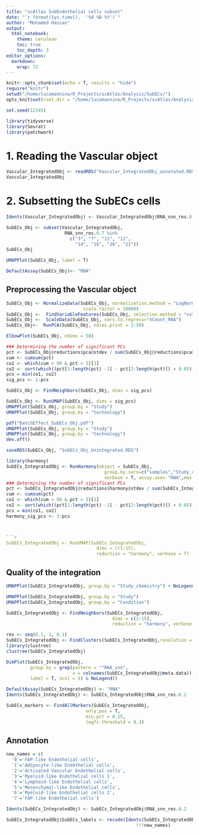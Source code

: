 ```yaml
---
title: "scAtlas SubEndothelial cells subset"
date: "`r format(Sys.time(),  '%d %B %Y')`"
author: "Mohamed Hassan"
output: 
  html_notebook:
    theme: cerulean
    toc: true
    toc_depth: 3
editor_options: 
  markdown: 
    wrap: 72
---
```


```r
knitr::opts_chunk$set(echo = T, results = "hide")
require("knitr")
setwd("/home/lucamannino/R_Projects/scAtlas/Analysis/SubECs/")
opts_knit$set(root.dir = "/home/lucamannino/R_Projects/scAtlas/Analysis/SubECs/")
```

```r
set.seed(12345)
```

```r
library(tidyverse)
library(Seurat)
library(patchwork)
```


# 1. Reading the Vascular object
```r
Vascular_IntegratedObj <- readRDS("Vascular_IntegratedObj_annotated.RDS")
Vascular_IntegratedObj
```

# 2. Subsetting the SubECs cells
```r
Idents(Vascular_IntegratedObj) <- Vascular_IntegratedObj$RNA_snn_res.0.7

SubECs_Obj <- subset(Vascular_IntegratedObj, 
                      RNA_snn_res.0.7 %in% 
                        c("3", "7", "11", "12", 
                          "14", "18", "20", "22"))
SubECs_Obj
```


```r
UMAPPlot(SubECs_Obj, label = T)
```

```r
DefaultAssay(SubECs_Obj)<- "RNA"
```


## Preprocessing the Vascular object
```r
SubECs_Obj <- NormalizeData(SubECs_Obj, normalization.method = "LogNormalize", 
                             scale.factor = 10000)
SubECs_Obj <-  FindVariableFeatures(SubECs_Obj, selection.method = "vst", nfeatures = 2000)
SubECs_Obj <-  ScaleData(SubECs_Obj, vars.to.regress="nCount_RNA")
SubECs_Obj<-  RunPCA(SubECs_Obj, ndims.print = 1:50)
```


```r
ElbowPlot(SubECs_Obj, ndims = 50)
```


```r
### Determining the number of significant PCs
pct <- SubECs_Obj@reductions$pca@stdev / sum(SubECs_Obj@reductions$pca@stdev) * 100
cum <- cumsum(pct)
co1 <- which(cum > 90 & pct < 5)[1]
co2 <- sort(which((pct[1:length(pct) -1] - pct[2:length(pct)]) > 0.05), decreasing = T)[1] + 1
pcs = min(co1, co2)
sig_pcs <- 1:pcs
```


```r
SubECs_Obj <- FindNeighbors(SubECs_Obj, dims = sig_pcs)
```

```r
SubECs_Obj <- RunUMAP(SubECs_Obj, dims = sig_pcs)
UMAPPlot(SubECs_Obj, group.by = "Study")
UMAPPlot(SubECs_Obj, group.by = "technology")
```


```r
pdf("BatchEffect_SubECs_Obj.pdf")
UMAPPlot(SubECs_Obj, group.by = "Study")
UMAPPlot(SubECs_Obj, group.by = "technology")
dev.off()
```


```r
saveRDS(SubECs_Obj, "SubECs_Obj_Unintegrated.RDS")
```


```r
library(harmony)
SubECs_IntegratedObj <- RunHarmony(object = SubECs_Obj,
                                     group.by.vars=c("samples","Study_chemistry"),
                                     verbose = T, assay.use= "RNA",max.iter.harmony = 100)
### Determining the number of significant PCs
pct <- SubECs_IntegratedObj@reductions$harmony@stdev / sum(SubECs_IntegratedObj@reductions$harmony@stdev) * 100
cum <- cumsum(pct)
co1 <- which(cum > 90 & pct < 5)[1]
co2 <- sort(which((pct[1:length(pct) -1] - pct[2:length(pct)]) > 0.05), decreasing = T)[1] + 1
pcs = min(co1, co2)
harmony_sig_pcs <- 1:pcs



```r
SubECs_IntegratedObj <- RunUMAP(SubECs_IntegratedObj,
                                  dims = c(1:15),
                                  reduction = "harmony", verbose = T)
```




## Quality of the integration
```r
UMAPPlot(SubECs_IntegratedObj, group.by = "Study_chemistry") + NoLegend()
```


```r
UMAPPlot(SubECs_IntegratedObj, group.by = "Study")
UMAPPlot(SubECs_IntegratedObj, group.by = "Condition")
```

```r
SubECs_IntegratedObj <- FindNeighbors(SubECs_IntegratedObj,
                                        dims = c(1:15),
                                        reduction = "harmony", verbose = T)
```


```r
res <- seq(0.1, 1, 0.1)
SubECs_IntegratedObj <- FindClusters(SubECs_IntegratedObj,resolution = res)
library(clustree)
clustree(SubECs_IntegratedObj)

```



```r
DimPlot(SubECs_IntegratedObj, 
         group.by = grep(pattern = "^RNA_snn", 
                         x = colnames(SubECs_IntegratedObj@meta.data)), 
         label = T, ncol = 5) & NoLegend()
```




```r
DefaultAssay(SubECs_IntegratedObj) <- "RNA"
Idents(SubECs_IntegratedObj) <- SubECs_IntegratedObj$RNA_snn_res.0.2

SubECs_markers <- FindAllMarkers(SubECs_IntegratedObj,
                              only.pos = T,
                              min.pct = 0.15, 
                              logfc.threshold = 0.3)
```


## Annotation
```r
new_names = c(
  '0'='FAP-like Endothelial cells', 
  '1'='Adipocyte-like Endothelial cells', 
  '2'='Activated Vascular Endothelial cells', 
  '3'='Myeloid-like Endothelial cells 1', 
  '4'='Lymphoid-like Endothelial cells',
  '5'='Mesenchymal-like Endothelial cells',
  '6'='Myeloid-like Endothelial cells 2',
  '7'='FAP-like Endothelial cells')

Idents(SubECs_IntegratedObj) <- SubECs_IntegratedObj$RNA_snn_res.0.2

SubECs_IntegratedObj$SubECs_labels <- recode(Idents(SubECs_IntegratedObj),
                                                 !!!new_names)
```


